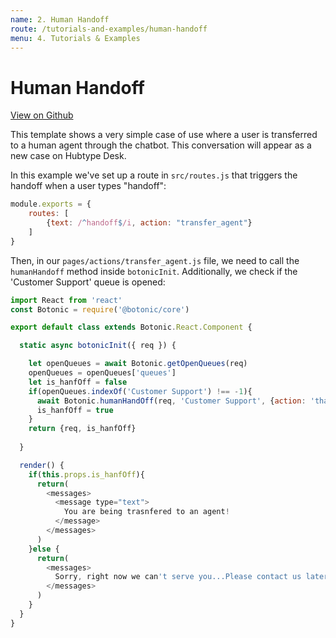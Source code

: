 ```yaml
---
name: 2. Human Handoff
route: /tutorials-and-examples/human-handoff
menu: 4. Tutorials & Examples
---
```


# **Human Handoff**

[View on Github](https://github.com/hubtype/botonic/tree/master/packages/botonic-cli/templates/handoff)

This template shows a very simple case of use where a user is transferred to a human agent through the chatbot. This conversation will appear as a new case on Hubtype Desk.

In this example we've set up a route in `src/routes.js` that triggers the handoff when a user types "handoff":

```javascript
module.exports = {
    routes: [
        {text: /^handoff$/i, action: "transfer_agent"}
    ]
}
```

Then, in our `pages/actions/transfer_agent.js` file, we need to call the `humanHandoff` method inside `botonicInit`.
Additionally, we check if the 'Customer Support' queue is opened:

```javascript
import React from 'react'
const Botonic = require('@botonic/core')

export default class extends Botonic.React.Component {

  static async botonicInit({ req }) {

    let openQueues = await Botonic.getOpenQueues(req)
    openQueues = openQueues['queues']
    let is_hanfOff = false
    if(openQueues.indexOf('Customer Support') !== -1){
      await Botonic.humanHandOff(req, 'Customer Support', {action: 'thanks_for_contacting'})
      is_hanfOff = true
    }
    return {req, is_hanfOff}
  
  }

  render() {
    if(this.props.is_hanfOff){
      return(
        <messages>
          <message type="text">
            You are being trasnfered to an agent!
          </message>
        </messages>
      )
    }else {
      return(
        <messages>
          Sorry, right now we can't serve you...Please contact us later!
        </messages>
      )
    }
  }
}

```
